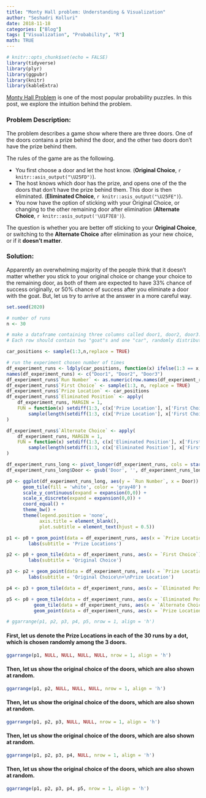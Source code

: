 ```yaml
---
title: "Monty Hall problem: Understanding & Visualization"
author: "Seshadri Kolluri"
date: 2018-11-18
categories: ["Blog"]
tags: ["Visualization", "Probability", "R"]
math: TRUE
---
```


```r
# knitr::opts_chunk$set(echo = FALSE)
library(tidyverse)
library(plyr)
library(ggpubr)
library(knitr)
library(kableExtra)
```

[Monty Hall Problem](https://en.wikipedia.org/wiki/Monty_Hall_problem) is one of the most popular probability puzzles. In this post, we explore the intuition behind the problem. 

### Problem Description:

The problem describes a game show where there are three doors. One of the doors contains a prize behind the door, and the other two doors don't have the prize behind them.  

The rules of the game are as the following.

-   You first choose a door and let the host know. (**Original Choice**, `r knitr::asis_output("\U25FD")`).
-   The host knows which door has the prize, and opens one of the the doors that don't have the prize behind them. This door is then eliminated. (**Eliminated Choice**, `r knitr::asis_output("\U25FE")`).
-   You now have the option of sticking with your Original Choice, or changing to the other remaining door after elimination (**Alternate Choice**, `r knitr::asis_output('\U1F7E8')`).

The question is whether you are better off sticking to your **Original Choice**, or switching to the **Alternate Choice** after elimination as your new choice, or if it **doesn't matter**.

### Solution:

Apparently an overwhelming majority of the people think that it doesn't matter whether you stick to your original choice or change your choice to the remaining door, as both of them are expected to have 33% chance of success originally, or 50% chance of success after you eliminate a door with the goat. But, let us try to arrive at the answer in a more careful way. 



```r
set.seed(2020)

# number of runs
n <- 30

# make a dataframe containing three columns called door1, door2, door3. 
# Each row should contain two "goat"s and one "car", randomly distributed among three columns

car_positions <- sample(1:3,n,replace = TRUE)

# run the experiment chosen number of times
df_experiment_runs <- ldply(car_positions, function(x) ifelse(1:3 == x,"car","goat"))
names(df_experiment_runs) <- c("Door1", "Door2", "Door3")
df_experiment_runs$`Run Number` <- as.numeric(row.names(df_experiment_runs))
df_experiment_runs$`First Choice` <- sample(1:3, n, replace = TRUE)
df_experiment_runs$`Prize Location` <- car_positions
df_experiment_runs$`Eliminated Position` <- apply(
    df_experiment_runs, MARGIN = 1, 
    FUN = function(x) setdiff(1:3, c(x['Prize Location'], x['First Choice']))[
        sample(length(setdiff(1:3, c(x['Prize Location'], x['First Choice']))), 1)]
)

df_experiment_runs$`Alternate Choice` <- apply(
    df_experiment_runs, MARGIN = 1, 
    FUN = function(x) setdiff(1:3, c(x['Eliminated Position'], x['First Choice']))[
        sample(length(setdiff(1:3, c(x['Eliminated Position'], x['First Choice']))), 1)]
)

df_experiment_runs_long <- pivot_longer(df_experiment_runs, cols = starts_with("Door"), names_to = "Door")
df_experiment_runs_long$Door <- gsub('Door', '', df_experiment_runs_long$Door)
```

```r
p0 <- ggplot(df_experiment_runs_long, aes(y = `Run Number`, x = Door)) + 
      geom_tile(fill = 'white', color = 'gray40') + 
      scale_y_continuous(expand = expansion(0,0)) + 
      scale_x_discrete(expand = expansion(0,0)) + 
      coord_equal() +
      theme_bw() + 
      theme(legend.position = 'none', 
            axis.title = element_blank(),
            plot.subtitle = element_text(hjust = 0.5))

p1 <- p0 + geom_point(data = df_experiment_runs, aes(x = `Prize Location`), size = 0.5) + 
        labs(subtitle = 'Prize Locations')

p2 <- p0 + geom_tile(data = df_experiment_runs, aes(x = `First Choice`), fill = 'gray80', color = 'gray40')+ 
        labs(subtitle = 'Original Choice')

p3 <- p2 + geom_point(data = df_experiment_runs, aes(x = `Prize Location`), size = 0.5) + 
        labs(subtitle = 'Original Choice\n+\nPrize Location')

p4 <- p3 + geom_tile(data = df_experiment_runs, aes(x = `Eliminated Position`), fill = 'gray30', color = 'gray40')

p5 <- p0 + geom_tile(data = df_experiment_runs, aes(x = `Eliminated Position`), fill = 'gray30', color = 'gray40') + 
          geom_tile(data = df_experiment_runs, aes(x = `Alternate Choice`), fill = 'bisque', color = 'gray40') + 
          geom_point(data = df_experiment_runs, aes(x = `Prize Location`), size = 0.5)

# ggarrange(p1, p2, p3, p4, p5, nrow = 1, align = 'h')

```

#### First, let us denote the Prize Locations in each of the 30 runs by a dot, which is chosen randomly among the 3 doors. 

```r
ggarrange(p1, NULL, NULL, NULL, NULL, nrow = 1, align = 'h')
```

#### Then, let us show the original choice of the doors, which are also shown at random. 

```r
ggarrange(p1, p2, NULL, NULL, NULL, nrow = 1, align = 'h')
```

#### Then, let us show the original choice of the doors, which are also shown at random. 

```r
ggarrange(p1, p2, p3, NULL, NULL, nrow = 1, align = 'h')
```

#### Then, let us show the original choice of the doors, which are also shown at random. 

```r
ggarrange(p1, p2, p3, p4, NULL, nrow = 1, align = 'h')
```

#### Then, let us show the original choice of the doors, which are also shown at random. 

```r
ggarrange(p1, p2, p3, p4, p5, nrow = 1, align = 'h')
```

